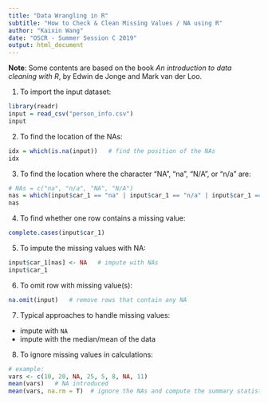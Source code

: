 ```yaml
---
title: "Data Wrangling in R"
subtitle: "How to Check & Clean Missing Values / NA using R"
author: "Kaixin Wang"
date: "OSCR - Summer Session C 2019"
output: html_document
---
```


**Note**: Some contents are based on the book *An introduction to data cleaning with R*, by Edwin de Jonge and  Mark van der Loo.

1. To import the input dataset:

```r
library(readr)
input = read_csv("person_info.csv")
input
```

2. To find the location of the NAs:

```r
idx = which(is.na(input))   # find the position of the NAs
idx   
```

3. To find the location where the character "NA", "na", "N/A", or "n/a" are:

```r
# NAs = c("na", "n/a", "NA", "N/A")
nas = which(input$car_1 == "na" | input$car_1 == "n/a" | input$car_1 == "NA" | input$car_1 == "N/A")
nas
```

4. To find whether one row contains a missing value:

```r
complete.cases(input$car_1)
```

5. To impute the missing values with NA:

```r
input$car_1[nas] <- NA   # impute with NAs
input$car_1
```

6. To omit row with missing value(s): 

```r
na.omit(input)   # remove rows that contain any NA
```

7. Typical approaches to handle missing values:

- impute with `NA`
- impute with the median/mean of the data 

8. To ignore missing values in calculations:

```r
# example:
vars <- c(10, 20, NA, 25, 5, 8, NA, 11)
mean(vars)   # NA introduced
mean(vars, na.rm = T)  # ignore the NAs and compute the summary statistics
```

